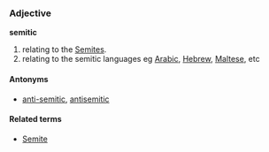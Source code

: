 ===Adjective===
'''semitic'''<!-- seems to be written with or without caps with the same meaning... -->

# relating to the [[Semite]]s.
# relating to the semitic languages eg [[Arabic]], [[Hebrew]], [[Maltese]], etc

====Antonyms====
*[[anti-semitic]], [[antisemitic]]<!-- the s is often but not always capitalised in the hyphenated version -->

====Related terms====
*[[Semite]]<!-- not sure if it must be always cap'd or not -->